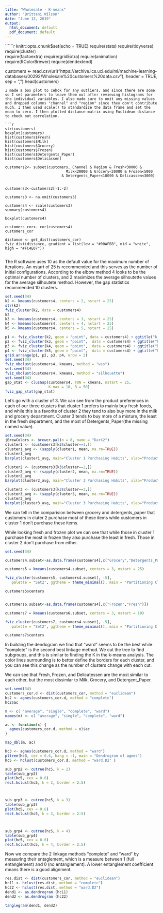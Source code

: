 ```yaml
---
title: "Wholesale - K-means"
author: "Brittani Wilson"
date: "June 12, 2019"
output:
  html_document: default
  pdf_document: default
---
```


``````r
knitr::opts_chunk$set(echo = TRUE)
require(stats)
require(tidyverse)  
require(cluster)    
require(factoextra)
require(gridExtra)
require(animation)
require(RColorBrewer)
require(dendextend)


customers <- read.csv(url("https://archive.ics.uci.edu/ml/machine-learning-databases/00292/Wholesale%20customers%20data.csv"), header = TRUE, sep = ",")
head(customers)

```
I made a box plot to cehck for any outliers, and since there are some so I set parameters to leave them out after reviewing histograms for the individual variables. I also made sure to omit any missing values and dropped columns "channel" and "region" since they don't contribute much. I then used scale() to standardize the data frame and set the mean to zero. I then plotted distance matrix using Euclidean distance to check out correlation. 

```r

str(customers)
boxplot(customers)
hist(customers$Fresh)
hist(customers$Milk)
hist(customers$Grocery)
hist(customers$Frozen)
hist(customers$Detergents_Paper)
hist(customers$Delicassen)

customers2<- subset(customers, Channel & Region & Fresh<30000 &
                            Milk<20000 & Grocery<20000 & Frozen<5000
                          & Detergents_Paper<10000 & Delicassen<3000)


customers3<-customers2[-1:-2]

customers3 <- na.omit(customers3)

customers4 <- scale(customers3)
summary(customers4)

boxplot(customers4)

customers_cor<- cor(customers4)
customers_cor

distance <- get_dist(customers_cor)
fviz_dist(distance, gradient = list(low = "#00AFBB", mid = "white", high = "#FC4E07"))


```

The R software uses 10 as the default value for the maximum number of iterations. An nstart of 25 is recommended and this serves as the number of initial configurations. According to the elbow method 4 looks to be the optimal number of clusters, and 2 maximizes the average silhoutette values for the average silhoutete method. However, the gap statistics recommended 10 clusters. 

```r
set.seed(34)
k2 <- kmeans(customers4, centers = 2, nstart = 25)
str(k2)
fviz_cluster(k2, data = customers4)
k2
k3 <- kmeans(customers4, centers = 3, nstart = 25)
k4 <- kmeans(customers4, centers = 4, nstart = 25)
k5 <- kmeans(customers4, centers = 5, nstart = 25)

p1 <- fviz_cluster(k2, geom = "point", data = customers4) + ggtitle("k = 2")
p2 <- fviz_cluster(k3, geom = "point",  data = customers4) + ggtitle("k = 3")
p3 <- fviz_cluster(k4, geom = "point",  data = customers4) + ggtitle("k = 4")
p4 <- fviz_cluster(k5, geom = "point",  data = customers4) + ggtitle("k = 5")
grid.arrange(p1, p2, p3, p4, nrow = 2)
set.seed(34)
fviz_nbclust(customers4, kmeans, method = "wss")
set.seed(34)
fviz_nbclust(customers4, kmeans, method = "silhouette")
set.seed(34)
gap_stat <- clusGap(customers4, FUN = kmeans, nstart = 25,
                    K.max = 10, B = 50)
fviz_gap_stat(gap_stat)


```
Let's go with a cluster of 3. We can see from the product preferences in each of our three clusters that cluster 1 prefers to mainly buy fresh foods, and while this is a favorite of cluster 2 they tend to also buy more in the milk and grocery department. Cluster 3 tends to buy more of a mixture, the least in the fresh department, and the most of Detergents_Paper(the missing named value).


```r
set.seed(34)
jBrewColors <- brewer.pal(n = 8, name = "Dark2")
cluster1 <- (customers3[k3$cluster==1,])
cluster1_avg <- (sapply(cluster1, mean, na.rm=TRUE))
cluster1_avg
barplot(cluster1_avg, main="Cluster 1 Purchasing Habits", xlab="Products",ylab="Annual average spending",col = brewer.pal(n = 8, name = "Dark2"))

cluster2 <- (customers3[k3$cluster==2,])
cluster2_avg <- (sapply(cluster2, mean, na.rm=TRUE))
cluster2_avg
barplot(cluster2_avg, main="Cluster 3 Purchasing Habits", xlab="Products",ylab="Annual average spending",col = brewer.pal(n = 8, name = "Dark2"))

cluster3 <- (customers3[k3$cluster==3,])
cluster3_avg <- (sapply(cluster3, mean, na.rm=TRUE))
cluster3_avg
barplot(cluster3_avg, main="Cluster 3 Purchasing Habits", xlab="Products",ylab="Annual average spending",col = brewer.pal(n = 8, name = "Dark2"))

```
We can tell in the comparision between grocery and detergents_paper that customers in cluter 2 purchase most of these items while customers in cluster 1 don't purchase these items.

While looking fresh and frozen plot we can see that while those in cluster 1 purchase the most in frozen they also purchase the least in fresh. Those in cluster 2 don't purchase from either.

```r
set.seed(34)

customers4.subset<-as.data.frame(customers4[,c("Grocery","Detergents_Paper")])

customers5 = kmeans(customers4.subset, centers = 3, nstart = 25)

fviz_cluster(customers5, customers4.subset[, -5],
   palette = "Set2", ggtheme = theme_minimal(), main = "Partitioning Clustering Plot")

customers5$centers


customers6.subset<-as.data.frame(customers4[,c("Frozen","Fresh")])

customers7 = kmeans(customers6.subset, centers = 3, nstart = 10)

fviz_cluster(customers7, customers4.subset[, -5],
   palette = "Set2", ggtheme = theme_minimal(), main = "Partitioning Clustering Plot")

customers7$centers

```
In building the dendogram we find that "ward" seems to be the best while "complete" is the second best linkage method. We cut the tree to find subgroups, and this is similar to finding the K in the k-means analysis. The color lines surrounding is to better define the borders for each cluster, and you can see this change as the number of clusters change with each cut.

We can see that Fresh, Frozen, and Delicatessen are the most similar to each other, but the most dissimlar to Milk, Grocery, and Detergent_Paper.
```r
set.seed(34)
customers_cor.d <- dist(customers_cor, method = "euclidean")
hc2 <- agnes(customers_cor.d, method = "complete")
hc2$ac

m <- c( "average", "single", "complete", "ward")
names(m) <- c( "average", "single", "complete", "ward")

ac <- function(x) {
  agnes(customers_cor.d, method = x)$ac
}

map_dbl(m, ac)

hc3 <- agnes(customers_cor.d, method = "ward")
pltree(hc3, cex = 0.6, hang = -1, main = "Dendrogram of agnes") 
hc5 <- hclust(customers_cor.d, method = "ward.D2" )

sub_grp2 <- cutree(hc5, k = 2)
table(sub_grp2)
plot(hc5, cex = 0.6)
rect.hclust(hc5, k = 2, border = 2:5)



sub_grp3 <- cutree(hc5, k = 3)
table(sub_grp3)
plot(hc5, cex = 0.6)
rect.hclust(hc5, k = 3, border = 2:5)



sub_grp4 <- cutree(hc5, k = 4)
table(sub_grp4)
plot(hc5, cex = 0.6)
rect.hclust(hc5, k = 4, border = 2:5)


```
  Now we compare the 2 linkage methods "complete" and "ward" by measuring their entaglement, which is a measure between 1 (full entanglement) and 0 (no entanglement). A lower entanglement coefficient means there is a good alignment.
  
```r
res.dist <- dist(customers_cor, method = "euclidean")
hc11 <- hclust(res.dist, method = "complete")
hc22 <- hclust(res.dist, method = "ward.D2")
dend1 <- as.dendrogram (hc11)
dend2 <- as.dendrogram (hc22)

tanglegram(dend1, dend2)
```